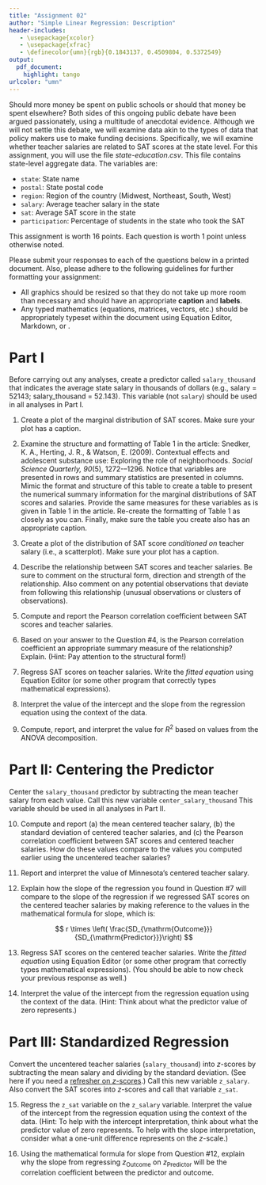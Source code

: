 ```yaml
---
title: "Assignment 02"
author: "Simple Linear Regression: Description"
header-includes:
   - \usepackage{xcolor}
   - \usepackage{xfrac}
   - \definecolor{umn}{rgb}{0.1843137, 0.4509804, 0.5372549}
output: 
  pdf_document:
    highlight: tango
urlcolor: "umn"
---
```


Should more money be spent on public schools or should that money be spent elsewhere? Both sides of this ongoing public debate have been argued passionately, using a multitude of anecdotal evidence. Although we will not settle this debate, we will examine data akin to the types of data that policy makers use to make funding decisions. Specifically, we will examine whether teacher salaries are related to SAT scores at the state level. For this assignment, you will use the file *state-education.csv*. This file contains state-level aggregate data. The variables are:

- `state`: State name
- `postal`: State postal code
- `region`: Region of the country (Midwest, Northeast, South, West)
- `salary`: Average teacher salary in the state
- `sat`: Average SAT score in the state
- `participation`: Percentage of students in the state who took the SAT

This assignment is worth 16 points. Each question is worth 1 point unless otherwise noted. 

Please submit your responses to each of the questions below in a printed document. Also, please adhere to the following guidelines for further formatting your assignment: 

- All graphics should be resized so that they do not take up more room than necessary and should have an appropriate **caption** and **labels**. 
- Any typed mathematics (equations, matrices, vectors, etc.) should be appropriately typeset within the document using Equation Editor, Markdown, or \LaTeX. 

\rule{0.5\linewidth}{\linethickness}

# Part I

Before carrying out any analyses, create a predictor called `salary_thousand` that indicates the average state salary in thousands of dollars (e.g., salary = 52143; salary_thousand = 52.143). This variable (not `salary`) should be used in all analyses in Part I.

1. Create a plot of the marginal distribution of SAT scores. Make sure your plot has a caption.

2. Examine the structure and formatting of Table 1 in the article: Snedker, K. A., Herting, J. R., \& Watson, E. (2009). Contextual effects and adolescent substance use: Exploring the role of neighborhoods. *Social Science Quarterly, 90*(5), 1272-–1296. Notice that variables are presented in rows and summary statistics are presented in columns. Mimic the format and structure of this table to create a table to present the numerical summary information for the marginal distributions of SAT scores and salaries. Provide the same measures for these variables as is given in Table 1 in the article. Re-create the formatting of Table 1 as closely as you can. Finally, make sure the table you create also has an appropriate caption.

3. Create a plot of the distribution of SAT score *conditioned on* teacher salary (i.e., a scatterplot). Make sure your plot has a caption.

4. Describe the relationship between SAT scores and teacher salaries. Be sure to comment on the structural form, direction and strength of the relationship. Also comment on any potential observations that deviate from following this relationship (unusual observations or clusters of observations).

5. Compute and report the Pearson correlation coefficient between SAT scores and teacher salaries.

6. Based on your answer to the Question \#4, is the Pearson correlation coefficient an appropriate summary measure of the relationship? Explain. (Hint: Pay attention to the structural form!)

7. Regress SAT scores on teacher salaries. Write the *fitted equation* using Equation Editor (or some other program that correctly types mathematical expressions).

8. Interpret the value of the intercept and the slope from the regression equation using the context of the data.

9. Compute, report, and interpret the value for $R^2$ based on values from the ANOVA decomposition.

# Part II: Centering the Predictor

Center the `salary_thousand` predictor by subtracting the mean teacher salary from each value. Call this new variable `center_salary_thousand` This variable should be used in all analyses in Part II.

10. Compute and report (a) the mean centered teacher salary, (b) the standard deviation of centered teacher salaries, and (c) the Pearson correlation coefficient between SAT scores and centered teacher salaries. How do these values compare to the values you computed earlier using the uncentered teacher salaries?

11. Report and interpret the value of Minnesota's centered teacher salary.

12. Explain how the slope of the regression you found in Question \#7 will compare to the slope of the regression if we regressed SAT scores on the centered teacher salaries by making reference to the values in the mathematical formula for slope, which is:

$$
r \times \left( \frac{SD_{\mathrm{Outcome}}}{SD_{\mathrm{Predictor}}}\right)
$$

13. Regress SAT scores on the centered teacher salaries. Write the *fitted equation* using Equation Editor (or some other program that correctly types mathematical expressions). (You should be able to now check your previous response as well.)

14. Interpret the value of the intercept from the regression equation using the context of the data. (Hint: Think about what the predictor value of zero represents.) 

\newpage

# Part III: Standardized Regression

Convert the uncentered teacher salaries (`salary_thousand`) into *z*-scores by subtracting the mean salary and dividing by the standard deviation. (See here if you need a [refresher on *z*-scores](https://www.khanacademy.org/math/statistics-probability/modeling-distributions-of-data/z-scores/a/z-scores-review).) Call this new variable `z_salary`. Also convert the SAT scores into *z*-scores and call that variable `z_sat`. 

15. Regress the `z_sat` variable on the `z_salary` variable. Interpret the value of the intercept from the regression equation using the context of the data. (Hint: To help with the intercept interpretation, think about what the predictor value of zero represents. To help with the slope interpretation, consider what a one-unit difference represents on the *z*-scale.)

16. Using the mathematical formula for slope from Question \#12, explain why the slope from regressing $z_{\mathrm{Outcome}}$ on $z_{\mathrm{Predictor}}$ will be the correlation coefficient between the predictor and outcome.
